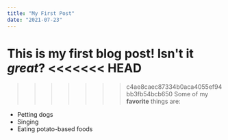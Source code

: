 ```yaml
---
title: "My First Post"
date: "2021-07-23"
---
```


This is my first blog post! Isn't it *great*?
<<<<<<< HEAD
=======

>>>>>>> c4ae8caec87334b0aca4055ef94bb3fb54bcb650
Some of my **favorite** things are:

* Petting dogs
* Singing
* Eating potato-based foods